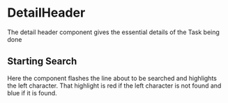 
<Meta of={DetailHeaderStories}/>

# DetailHeader

The detail header component gives the essential details of the Task being done

## Starting Search
Here the component flashes the line about to be searched and highlights the left character. That highlight is red if the left character is not found and blue if it is found.
<Canvas>
    <Story of={DetailHeaderStories.Detail}/>
</Canvas>



